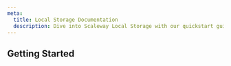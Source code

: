 ```yaml
---
meta:
  title: Local Storage Documentation
  description: Dive into Scaleway Local Storage with our quickstart guides, how-tos, tutorials and more.
---
```


<ProductHeader
   productName="Local Storage"
   productLogo="generic"
   description="The local volume of an Instance is an all-SSD-based storage solution, using a RAID array for redundancy and performance, hosted on the local hypervisor."
   url="/local-storage/quickstart"
   label="Local Storage Quickstart"
/>

## Getting Started

<Grid>
    <SummaryCard
        title="Quickstart"
        icon="rocket"
        description="Learn how to create, manage, and delete a Local Storage volume in a few steps."
        label="View Quickstart"
        url="/local-storage/quickstart/"
    />
    <SummaryCard
        title="Concepts"
        icon="info"
        description="Core concepts that give you a better understanding of Scaleway Local Storage."
        label="View Concepts"
        url="/local-storage/concepts/"
    />
    <SummaryCard
        title="How-tos"
        icon="help-circle-outline"
        description="Check our guides to creating and managing Local Storage and its features."
        label="View How-tos"
        url="/local-storage/how-to/"
    />
</Grid>

<ClickableBanner
    productLogo="cli"
    title="Instance API"
    description="Learn how to create and manage your Scaleway Local Storage through the API."
    url="https://www.scaleway.com/en/developers/api/instance/"
    label="Go to Instances - Local Storage API"
/>
